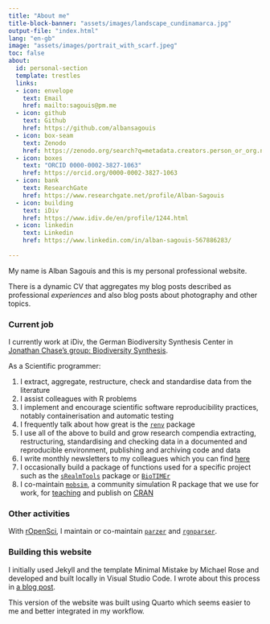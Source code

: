 ```yaml
---
title: "About me"
title-block-banner: "assets/images/landscape_cundinamarca.jpg"
output-file: "index.html"
lang: "en-gb"
image: "assets/images/portrait_with_scarf.jpeg"
toc: false
about:
  id: personal-section
  template: trestles
  links:
  - icon: envelope
    text: Email
    href: mailto:sagouis@pm.me
  - icon: github
    text: Github
    href: https://github.com/albansagouis
  - icon: box-seam
    text: Zenodo
    href: https://zenodo.org/search?q=metadata.creators.person_or_org.name%3A%22Sagouis%2C%20Alban%22&l=list&p=1&s=10&sort=bestmatch
  - icon: boxes
    text: "ORCID 0000-0002-3827-1063"
    href: https://orcid.org/0000-0002-3827-1063
  - icon: bank
    text: ResearchGate
    href: https://www.researchgate.net/profile/Alban-Sagouis
  - icon: building
    text: iDiv
    href: https://www.idiv.de/en/profile/1244.html
  - icon: linkedin
    text: Linkedin
    href: https://www.linkedin.com/in/alban-sagouis-567886283/
      
---
```


<style>
#title-block-header {
  margin-block-end: 1rem;
  position: relative;
  margin-top: 3px;
  height: 280px;
}

.quarto-title-banner {
  margin-block-end: 1rem;
  position: relative;
  margin-top: -30px;
  height: 150%;
}
</style>


:::{#personal-section}

My name is Alban Sagouis and this is my personal professional website.

There is a dynamic CV that aggregates my blog posts described as professional *experiences* and also blog posts about photography and other topics.

### Current job

I currently work at iDiv, the German Biodiversity Synthesis Center in [Jonathan Chase's group: Biodiversity Synthesis](https://www.idiv.de/en/groups-and-people/core-groups/synthesis.html).

As a Scientific programmer:

1.  I extract, aggregate, restructure, check and standardise data from the literature
2.  I assist colleagues with R problems
3.  I implement and encourage scientific software reproducibility practices, notably containerisation and automatic testing
4.  I frequently talk about how great is the [`renv`](https://rstudio.github.io/renv/index.html) package
5.  I use all of the above to build and grow research compendia extracting, restructuring, standardising and checking data in a documented and reproducible environment, publishing and archiving code and data
6.  I write monthly newsletters to my colleagues which you can find [here](posts/tech-news/2023-07-21-tech-news-1/index.qmd)
7.  I occasionally build a package of functions used for a specific project such as the [`sRealmTools`](https://github.com/sRealmWG/sRealmTools) package or [`BioTIMEr`](https://github.com/bioTIMEHub/BioTIMEr)
8.  I co-maintain [`mobsim`](https://github.com/MoBiodiv/mobsim), a community simulation R package that we use for work, for [teaching](https://github.com/chase-lab/biodiv-patterns-course-2024/tree/main/week%202/3%20-%20Wednesday) and publish on [CRAN](https://cran.r-project.org/package=mobsim)

:::

### Other activities

With [rOpenSci](https://ropensci.org), I maintain or co-maintain [`parzer`](https://docs.ropensci.org/parzer/) and [`rgnparser`](https://docs.ropensci.org/rgnparser/).

### Building this website

I initially used Jekyll and the template Minimal Mistake by Michael Rose and
developed and built locally in Visual Studio Code. I wrote about this process in
[a blog post](posts/2024-01-10-website-building-1/index.qmd). 

This version of the website was built using Quarto which seems easier to me and 
better integrated in my workflow.
